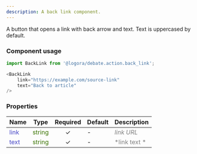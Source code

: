 ```yaml
---
description: A back link component.
---
```



A button that opens a link with back arrow and text. Text is uppercased by default.

### Component usage
```js
import BackLink from '@logora/debate.action.back_link';
```
```js
<BackLink
    link="https://example.com/source-link"
    text="Back to article"
/>
```

### Properties
| **Name**      | **Type** | **Required** | **Default** | **Description** |
| ----------- | ----------- | :-----------: | ----------- | ----------- |
| <font color='#4646c6'>link</font> | <font color="#397300">string</font> | &check; | - | <font color="grey">*link URL*</font> |
| <font color='#4646c6'>text</font> | <font color="#397300">string</font> | &check; | - | <font color="grey">*link text *</font> |